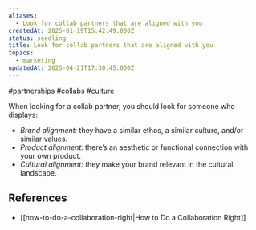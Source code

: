 ```yaml
---
aliases:
  - Look for collab partners that are aligned with you
createdAt: 2025-01-19T15:42:49.000Z
status: seedling
title: Look for collab partners that are aligned with you
topics:
  - marketing
updatedAt: 2025-04-21T17:30:45.000Z
---
```

#partnerships #collabs #culture

When looking for a collab partner, you should look for someone who displays:

- _Brand alignment:_ they have a similar ethos, a similar culture, and/or similar values.
- _Product alignment:_ there’s an aesthetic or functional connection with your own product.
- _Cultural alignment:_ they make your brand relevant in the cultural landscape.

## References

- [[how-to-do-a-collaboration-right|How to Do a Collaboration Right]]

